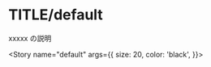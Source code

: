 
<Meta title="TITLE/default" component={XXXXX} />

# TITLE/default

xxxxx の説明

<Story
  name="default"
  args={{
    size: 20,
    color: 'black',
  }}></Story>

<Source>
  <XXXXX />
</Source>

<Props story="default" />
